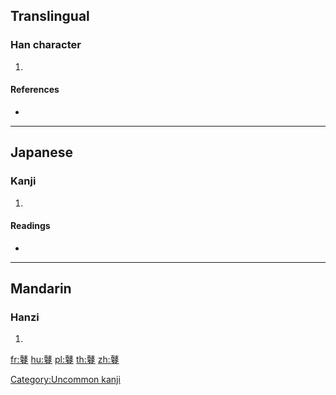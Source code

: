 {{character info/new}}
==Translingual==

===Han character===
{{Han char|rn=207|rad=鼓|as=12|sn=25|four=|canj=GENOT}}

# {{defn|Han|sort=鼓12}}

====References====
* {{Han ref|kx=1527.090|dkj=48382|dj=2063.160|hdz=74766.200|uh=9F1F|ud=40735}}

----

==Japanese==

===Kanji===
{{ja-kanji|grade=|rs=鼓12}}

# {{defn|lang=ja|sort=鼓12}}

====Readings====
* {{ja-readings|on=[[とう]] (tō)|kun=}}

[[Category:Uncommon kanji]]

----

==Mandarin==

===Hanzi===
{{cmn-hanzi|pin=[[tēng]] ([[teng1]])|wg=t'eng<sup>1</sup>}}

# {{defn|lang=cmn|sort=鼓12}}

[[fr:鼟]]
[[hu:鼟]]
[[pl:鼟]]
[[th:鼟]]
[[zh:鼟]]